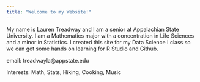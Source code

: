 ```yaml
---
title: "Welcome to my Website!"
---
```


My name is Lauren Treadway and I am a senior at Appalachian State University. I am a Mathematics major with a concentration in Life Sciences and a minor in Statistics. I created this site for my Data Science I class so we can get some hands on learning for R Studio and Github. 

email: treadwayla@appstate.edu

Interests: Math, Stats, Hiking, Cooking, Music
